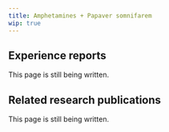 ---
title: Amphetamines + Papaver somnifarem
wip: true
---

## Experience reports

This page is still being written.

## Related research publications

This page is still being written.

